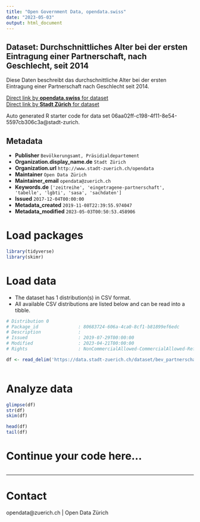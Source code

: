 ```yaml
---
title: "Open Government Data, opendata.swiss"
date: "2023-05-03"
output: html_document
---
```


## Dataset: Durchschnittliches Alter bei der ersten Eintragung einer Partnerschaft, nach Geschlecht, seit 2014

Diese Daten beschreibt das durchschnittliche Alter bei der ersten Eintragung einer Partnerschaft nach Geschlecht seit 2014.

[Direct link by **opendata.swiss** for dataset](https://opendata.swiss/de/dataset/durchschnittliches-alter-bei-der-ersten-eintragung-einer-partnerschaft-nach-geschlecht-sei-20142)<br>
[Direct link by **Stadt Zürich** for dataset](https://data.stadt-zuerich.ch/dataset/bev_partnerschaft_avg-alter_geschl_seit2014_od3322)

Auto generated R starter code for data set 06aa02ff-c198-4f11-8e54-5597cb306c3a@stadt-zurich.

## Metadata

- **Publisher** `Bevölkerungsamt, Präsidialdepartement`
- **Organization.display_name.de** `Stadt Zürich`
- **Organization.url** `http://www.stadt-zuerich.ch/opendata`
- **Maintainer** `Open Data Zürich`
- **Maintainer_email** `opendata@zuerich.ch`
- **Keywords.de** `['zeitreihe', 'eingetragene-partnerschaft', 'tabelle', 'lgbti', 'sasa', 'sachdaten']`
- **Issued** `2017-12-04T00:00:00`
- **Metadata_created** `2019-11-08T22:39:55.974047`
- **Metadata_modified** `2023-05-03T00:50:53.458906`


# Load packages

```r

library(tidyverse)
library(skimr)

```

# Load data

-   The dataset has 1 distribution(s) in CSV format.
-   All available CSV distributions are listed below and can be read into a tibble.

```r

# Distribution 0
# Package_id               : 80683724-606a-4ca0-8cf1-b81899ef6edc
# Description              : 
# Issued                   : 2019-07-29T00:00:00
# Modified                 : 2023-04-21T00:00:00
# Rights                   : NonCommercialAllowed-CommercialAllowed-ReferenceNotRequired

df <- read_delim('https://data.stadt-zuerich.ch/dataset/bev_partnerschaft_avg-alter_geschl_seit2014_od3322/download/BEV332OD3322.csv')



```

# Analyze data

```r

glimpse(df)
str(df)
skim(df)

head(df)
tail(df)

```

# Continue your code here...

```r

```

------------------------------------------------------------------------

# Contact

opendata@zuerich.ch | Open Data Zürich
